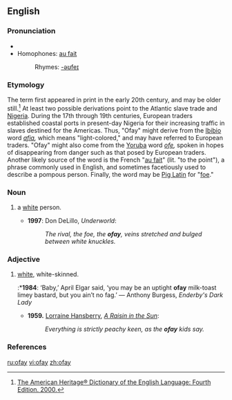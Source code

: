==English==

===Pronunciation===
* {{IPA|/'əʊfeɪ/}}
*Homophones: [[au fait]]
*:Rhymes: [[Rhymes:English:-əʊfeɪ|-əʊfeɪ]]

===Etymology===
The term first appeared in print in the early 20th century, and may be older still.<ref>[http://www.bartleby.com/61/67/O0036700.html The American Heritage® Dictionary of the English Language: Fourth Edition.  2000.]</ref>  At least two possible derivations point to the Atlantic slave trade and [[Nigeria]].  During the 17th through 19th centuries, European traders established coastal ports in present-day Nigeria for their increasing traffic in slaves destined for the Americas.  Thus, "Ofay" might derive from the [[Ibibio]] word ''[[afia]],'' which means "light-colored," and may have referred to European traders.  "Ofay" might also come from the [[Yoruba]] word ''[[ofe]],'' spoken in hopes of disappearing from danger such as that posed by European traders. Another likely source of the word is the French "[[au fait]]" (lit. "to the point"), a phrase commonly used in English, and sometimes facetiously used to describe a pompous person. Finally, the word may be [[pig Latin|Pig Latin]] for "[[foe]]." 

===Noun===
{{en-noun}}

# {{US|pejorative|slang}} a [[white]] person.
#* '''1997''': Don DeLillo, ''Underworld'':
#*: ''The rival, the foe, the '''ofay''', veins stretched and bulged between white knuckles.'' 

===Adjective===
{{en-adj}}

# {{US|pejorative|slang}} [[white]], white-skinned.
#:*'''1984''': ‘Baby,’ April Elgar said, ‘you may be an uptight '''ofay''' milk-toast limey bastard, but you ain’t no fag.’ — Anthony Burgess, ''Enderby's Dark Lady''
#*'''1959.''' [[w:Lorraine Hansberry|Lorraine Hansberry]], ''[[w:A Raisin in the Sun|A Raisin in the Sun]]'':
#*:''Everything is strictly peachy keen, as the '''ofay''' kids say.''

===References===
<references/>

[[ru:ofay]]
[[vi:ofay]]
[[zh:ofay]]